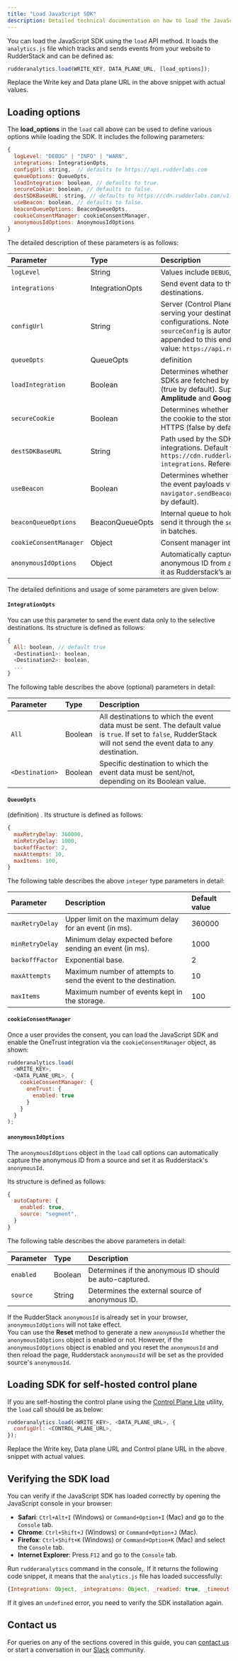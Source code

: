 ```yaml
---
title: "Load JavaScript SDK"
description: Detailed technical documentation on how to load the JavaScript SDK with various options.
---
```


You can load the JavaScript SDK using the `load` API method. It loads the `analytics.js` file which tracks and sends events from your website to RudderStack and can be defined as:

```javascript
rudderanalytics.load(WRITE_KEY, DATA_PLANE_URL, [load_options]);
```

<div class="infoBlock">
Replace the <Link to="/resources/glossary/#write-key">Write key</Link> and <Link to="/dashboard-guides/overview/#data-plane-url">Data plane URL</Link> in the above snippet with actual values.
</div>

## Loading options 

The **load_options** in the `load` call above can be used to define various options while loading the SDK. It includes the following parameters:

```javascript
{
  logLevel: "DEBUG" | "INFO" | "WARN",
  integrations: IntegrationOpts,
  configUrl: string,  // defaults to https://api.rudderlabs.com
  queueOptions: QueueOpts,
  loadIntegration: boolean, // defaults to true.
  secureCookie: boolean, // defaults to false.
  destSDKBaseURL: string, // defaults to https://cdn.rudderlabs.com/v1.1/js-integrations
  useBeacon: boolean, // defaults to false.
  beaconQueueOptions: BeaconQueueOpts,
  cookieConsentManager: cookieConsentManager,
  anonymousIdOptions: AnonymousIdOptions
}
```

The detailed description of these parameters is as follows:

| Parameter             | Type                                | Description                                              |
| :-------------------- | :---------------------------------- | :------------------------------------------------------- |
|  `logLevel`           | String                              | Values include `DEBUG`, `INFO`, and `WARN`.             |
|  `integrations`       | <Link to="#integrationopts">IntegrationOpts</Link> | Send event data to the <Link to="/sources/sdks/rudderstack-javascript-sdk/filtering/">selective destinations</Link>.                                          |
|  `configUrl`          | String                              |  Server (<Link to="/get-started/rudderstack-open-source/control-plane-lite/">Control Plane</Link>) endpoint serving your destination configurations. Note that `sourceConfig` is automatically appended to this endpoint. Default value: `https://api.rudderlabs.com`. |
|  `queueOpts`          | <Link to="#queueopts">QueueOpts</Link>         | definition          |
|  `loadIntegration`    | Boolean                             | Determines whether the destination SDKs are fetched by the SDK or not (true by default). Supported for **Amplitude** and **Google Analytics**.                      |
| `secureCookie`        | Boolean                             | Determines whether the SDK sends the cookie to the storage backend via HTTPS (false by default).|
| `destSDKBaseURL`      | String                              | Path used by the SDK to load the integrations. Default value: `https://cdn.rudderlabs.com/v1.1/js-integrations`. <Link to="/sources/sdks/rudderstack-javascript-sdk/version-migration-guide/#case-3-self-hosting-rudderstacks-cdn">Reference</Link>.    | 
| `useBeacon`           | Boolean                             | Determines whether the SDK <Link to="/sources/sdks/rudderstack-javascript-sdk/send-events-beacon/">sends the event payloads via the  `navigator.sendBeacon()` utility</Link> (false by default).  |
| `beaconQueueOptions`  | <Link to="/sources/sdks/rudderstack-javascript-sdk/send-events-beacon/">BeaconQueueOpts</Link> | Internal queue to hold the data and send it through the `sendBeacon` utility in batches. |
| `cookieConsentManager` | Object       |  <Link to="#cookieconsentmanager">Consent manager integration</Link>. |
| `anonymousIdOptions` | Object       |  <Link to="#anonymousidoptions">Automatically captures the anonymous ID</Link> from a source and sets it as Rudderstack’s anonymousId.  |


The detailed definitions and usage of some parameters are given below:

#### `IntegrationOpts`

You can use this parameter to send the event data only to the <Link to="/sources/sdks/rudderstack-javascript-sdk/filtering/#filtering-destinations">selective destinations</Link>. Its structure is defined as follows:

```javascript
{
  All: boolean, // default true
  <Destination1>: boolean,
  <Destination2>: boolean,
  ...
}
```

The following table describes the above (optional) parameters in detail:

| **Parameter**       | **Type**|  **Description**  |
| :------------------ | :------ | :----------------------- |
| `All`               | Boolean |  All destinations to which the event data must be sent. The default value is `true`. If set to `false`, RudderStack will not send the event data to any destination. |
| `<Destination>`     | Boolean |  Specific destination to which the event data must be sent/not, depending on its Boolean value. |

#### `QueueOpts`

(definition) . Its structure is defined as follows:

```javascript
{
  maxRetryDelay: 360000,
  minRetryDelay: 1000,
  backoffFactor: 2,
  maxAttempts: 10,
  maxItems: 100,
}
```

The following table describes the above `integer` type parameters in detail:

| **Parameter**   | **Description**                                                      | **Default value** |
| :-------------- |  :--------------------------------------------------------------------|:------------------|
| `maxRetryDelay` |  Upper limit on the maximum delay for an event (in ms).          | 360000            |
| `minRetryDelay` |  Minimum delay expected before sending an event (in ms).           | 1000              |
| `backoffFactor` |  Exponential base.                                      | 2                 |
| `maxAttempts`   |  Maximum number of attempts to send the event to the destination.     | 10                |
| `maxItems`      |  Maximum number of events kept in the storage.                        | 100               |

#### `cookieConsentManager`

Once a user provides the consent, you can load the JavaScript SDK and enable the <Link to="/sources/sdks/rudderstack-javascript-sdk/onetrust-consent-manager/">OneTrust integration</Link> via the `cookieConsentManager` object, as shown:

```javascript
rudderanalytics.load(
  <WRITE_KEY>,
  <DATA_PLANE_URL>, {
    cookieConsentManager: {
      oneTrust: {
        enabled: true
      }
    }
  }
);
```

#### `anonymousIdOptions`

The `anonymousIdOptions` object in the `load` call options can automatically capture the anonymous ID from a source and set it as Rudderstack's `anonymousId`.

Its structure is defined as follows:

```javascript
{
  autoCapture: {
    enabled: true,
    source: "segment",
  }
}
```
  The following table describes the above parameters in detail:

  | Parameter  | Type  | Description    |   
  | :--------| :---- | :----------------| 
  | `enabled` | Boolean  | Determines if the anonymous ID should be auto-captured. | 
  | `source`  | String   | Determines the external source of anonymous ID. | 

  <div class="infoBlock">
  If the RudderStack <code class="inline-code">anonymousId</code> is already set in your browser, <code class="inline-code">anonymousIdOptions</code> will not take effect.
  </div>

  <div class="infoBlock">
  You can use the <strong>Reset</strong> method to generate a new <code class="inline-code">anonymousId</code> whether the <code class="inline-code">anonymousIdOptions</code> object is enabled or not. However, if the <code class="inline-code">anonymousIdOptions</code> object is enabled and you reset the <code class="inline-code">anonymousId</code> and then reload the page, Rudderstack <code class="inline-code">anonymousId</code> will be set as the provided source's <code class="inline-code">anonymousId</code>.
  </div>

## Loading SDK for self-hosted control plane

If you are self-hosting the control plane using the [Control Plane Lite](https://www.rudderstack.com/docs/rudderstack-open-source/control-plane-lite/) utility, the `load` call should be as below:

```javascript
rudderanalytics.load(<WRITE_KEY>, <DATA_PLANE_URL>, {
  configUrl: <CONTROL_PLANE_URL>,
});
```

<div class="infoBlock">
Replace the <Link to="/resources/glossary/#write-key">Write key</Link>, <Link to="/dashboard-guides/overview/#data-plane-url">Data plane URL</Link> and <Link to="/get-started/rudderstack-open-source/control-plane-lite/#control-plane-url">Control plane URL</Link> in the above snippet with actual values.
</div>

## Verifying the SDK load

You can verify if the JavaScript SDK has loaded correctly by opening the JavaScript console in your browser:

- **Safari**: `Ctrl+Alt+I` \(Windows\) or `Command+Option+I` \(Mac\) and go to the `Console` tab.
- **Chrome**: `Ctrl+Shift+J` \(Windows\) or `Command+Option+J` \(Mac\).
- **Firefox**: `Ctrl+Shift+K` \(Windows\) or `Command+Option+K` \(Mac\) and select the `Console` tab.
- **Internet Explorer**: Press `F12` and go to the `Console` tab.

Run `rudderanalytics` command in the console,. If it returns the following code snippet, it means that the `analytics.js` file has loaded successfully:

```javascript
{Integrations: Object, _integrations: Object, _readied: true, _timeout: 300, _user: n_}
```

If it gives an `undefined` error, you need to verify the SDK installation again.

## Contact us

For queries on any of the sections covered in this guide, you can [contact us](mailto:%20docs@rudderstack.com) or start a conversation in our [Slack](https://rudderstack.com/join-rudderstack-slack-community) community.